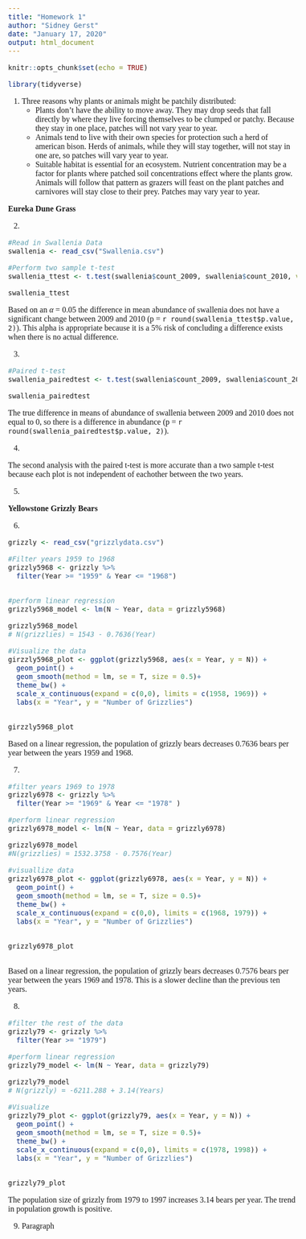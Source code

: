 ```yaml
---
title: "Homework 1"
author: "Sidney Gerst"
date: "January 17, 2020"
output: html_document
---
```

<style type="text/css">

h1.title {
  text-align: center;
  font-family: "Times New Roman", Times, serif;
}
h4.author {
  font-family: "Times New Roman", Times, serif;
  text-align: center;
  font-size: 26px;
}
h4.date {
  font-family: "Times New Roman", Times, serif;
  text-align: center;
}

body {
font-family: "Times New Roman", Times, serif;
font-size: 16px;
}
</style>

```r
knitr::opts_chunk$set(echo = TRUE)

library(tidyverse)

```


  1. Three reasons why plants or animals might be patchily distributed:
       + Plants don't have the ability to move away. They may drop seeds that fall directly by where they live forcing themselves to be clumped or patchy. Because they stay in one place, patches will not vary year to year.   
       + Animals tend to live with their own species for protection such a herd of american bison. Herds of animals, while they will stay together, will not stay in one are, so patches will vary year to year. 
       + Suitable habitat is essential for an ecosystem. Nutrient concentration may be a factor for plants where patched soil concentrations effect where the plants grow. Animals will follow that pattern as grazers will feast on the plant patches and carnivores will stay close to their prey. Patches may vary year to year. 

**Eureka Dune Grass**

  2. 
```r

#Read in Swallenia Data
swallenia <- read_csv("Swallenia.csv")

#Perform two sample t-test
swallenia_ttest <- t.test(swallenia$count_2009, swallenia$count_2010, var.equal = TRUE)

swallenia_ttest


```

Based on an $\alpha$ = 0.05 the difference in mean abundance of swallenia does not have a significant change between 2009 and 2010 (p = `r round(swallenia_ttest$p.value, 2)`). This alpha is appropriate because it is a 5% risk of concluding a difference exists when there is no actual difference. 

  3. 
```r

#Paired t-test
swallenia_pairedtest <- t.test(swallenia$count_2009, swallenia$count_2010, paired = TRUE)

swallenia_pairedtest 

```

The true difference in means of abundance of swallenia between 2009 and 2010 does not equal to 0, so there is a difference in abundance (p = `r round(swallenia_pairedtest$p.value, 2)`). 

  4. 

The second analysis with the paired t-test is more accurate than a two sample t-test because each plot is not independent of eachother between the two years.  

  5. 



**Yellowstone Grizzly Bears**
  
  6. 
```r

grizzly <- read_csv("grizzlydata.csv") 

#Filter years 1959 to 1968
grizzly5968 <- grizzly %>%
  filter(Year >= "1959" & Year <= "1968")


#perform linear regression
grizzly5968_model <- lm(N ~ Year, data = grizzly5968)

grizzly5968_model
# N(grizzlies) = 1543 - 0.7636(Year)

#Visualize the data
girzzly5968_plot <- ggplot(grizzly5968, aes(x = Year, y = N)) +
  geom_point() +
  geom_smooth(method = lm, se = T, size = 0.5)+
  theme_bw() +
  scale_x_continuous(expand = c(0,0), limits = c(1958, 1969)) +
  labs(x = "Year", y = "Number of Grizzlies")


girzzly5968_plot

```

Based on a linear regression, the population of grizzly bears decreases 0.7636 bears per year between the years 1959 and 1968. 

  7. 
```r

#filter years 1969 to 1978
grizzly6978 <- grizzly %>%
  filter(Year >= "1969" & Year <= "1978" )

#perform linear regression 
grizzly6978_model <- lm(N ~ Year, data = grizzly6978)

grizzly6978_model
#N(grizzlies) = 1532.3758 - 0.7576(Year)

#visuallize data
grizzly6978_plot <- ggplot(grizzly6978, aes(x = Year, y = N)) +
  geom_point() +
  geom_smooth(method = lm, se = T, size = 0.5)+
  theme_bw() +
  scale_x_continuous(expand = c(0,0), limits = c(1968, 1979)) +
  labs(x = "Year", y = "Number of Grizzlies")


grizzly6978_plot



```

Based on a linear regression, the population of grizzly bears decreases 0.7576 bears per year between the years 1969 and 1978. This is a slower decline than the previous ten years.  

  8. 
```r

#filter the rest of the data
grizzly79 <- grizzly %>%
  filter(Year >= "1979")

#perform linear regression
grizzly79_model <- lm(N ~ Year, data = grizzly79)

grizzly79_model
# N(grizzly) = -6211.288 + 3.14(Years)

#Visualize 
grizzly79_plot <- ggplot(grizzly79, aes(x = Year, y = N)) +
  geom_point() +
  geom_smooth(method = lm, se = T, size = 0.5)+
  theme_bw() +
  scale_x_continuous(expand = c(0,0), limits = c(1978, 1998)) +
  labs(x = "Year", y = "Number of Grizzlies")


grizzly79_plot


```

The population size of grizzly from 1979 to 1997 increases 3.14 bears per year. The trend in population growth is positive. 

  9. 
Paragraph